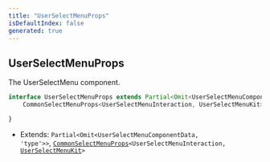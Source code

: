 ```yaml
---
title: "UserSelectMenuProps"
isDefaultIndex: false
generated: true
---
```



<!-- This file was generated from the CommandKit source. Do not modify. Instead, re-run the "docgen" script -->


## UserSelectMenuProps

<GenerationInfo sourceFile="packages/commandkit/src/components/v1/select-menu/SelectMenu.ts" sourceLine="184" packageName="commandkit" />

The UserSelectMenu component.

```ts title="Signature"
interface UserSelectMenuProps extends Partial<Omit<UserSelectMenuComponentData, 'type'>>,
    CommonSelectMenuProps<UserSelectMenuInteraction, UserSelectMenuKit> {

}
```
* Extends: <code>Partial&#60;Omit&#60;UserSelectMenuComponentData, 'type'&#62;&#62;</code>, <code><a href='/docs/next/api-reference/commandkit/interfaces/common-select-menu-props#commonselectmenuprops'>CommonSelectMenuProps</a>&#60;UserSelectMenuInteraction, <a href='/docs/next/api-reference/commandkit/classes/user-select-menu-kit#userselectmenukit'>UserSelectMenuKit</a>&#62;</code>


